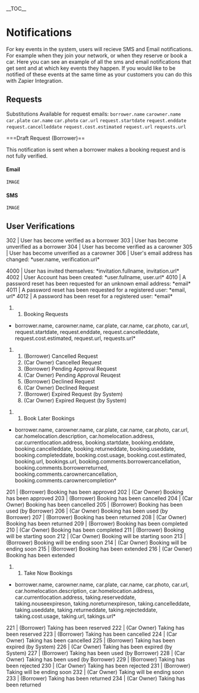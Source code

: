 __TOC__

=Notifications=
For key events in the system, users will recieve SMS and Email notifications. For example when they join your network, or when they reserve or book a car.
Here you can see an example of all the sms and email notifications that get sent and at which key events they happen.
If you would like to be notified of these events at the same time as your customers you can do this with Zapier Integration.

== Requests ==
Substitutions Available for request emails: 
<code>borrower.name</code>
<code>carowner.name</code>
<code>car.plate</code>
<code>car.name</code>
<code>car.photo</code>
<code>car.url</code>
<code>request.startdate</code>
<code>request.enddate</code>
<code>request.cancelleddate</code>
<code>request.cost.estimated</code>
<code>request.url</code>
<code>requests.url</code>

===Draft Request (Borrower)==

This notification is sent when a borrower makes a booking request and is not fully verified.
====Email====
<code>IMAGE</code>
====SMS====
<code>IMAGE</code>



==User Verifications==

302 | User has become verified as a borrower
303 | User has become unverified as a borrower
304 | User has become verified as a carowner
305 | User has become unverified as a carowner
306 | User's email address has changed: *user.name, verification.url*

4000 | User has invited themselves: *invitation.fullname, invitation.url*
4002 | User Account has been created: *user.fullname, user.url*
4010 | A password reset has been requested for an unknown email address: *email*
4011 | A password reset has been requested for a registered user: *email, url*
4012 | A password has been reset for a registered user: *email*

## Booking Requests
*borrower.name, carowner.name, car.plate, car.name, car.photo, car.url, request.startdate, request.enddate, request.cancelleddate, request.cost.estimated, request.url, requests.url*

## (Borrower) Cancelled Request
## (Car Owner) Cancelled Request
## (Borrower) Pending Approval Request
## (Car Owner) Pending Approval Reuqest
## (Borrower) Declined Request
## (Car Owner) Declined Request
## (Borrower) Expired Request (by System)
## (Car Owner) Expired Request (by System)

## Book Later Bookings
*borrower.name, carowner.name, car.plate, car.name, car.photo, car.url, car.homelocation.description, car.homelocation.address, car.currentlocation.address, booking.startdate, booking.enddate, booking.cancelleddate, booking.returneddate, booking.useddate, booking.completeddate, booking.cost.usage, booking.cost.estimated, booking.url, bookings.url, booking.comments.borrowercancellation, booking.comments.borrowerreturned, booking.comments.carownercancellation, booking.comments.carownercompletion*
201 | (Borrower) Booking has been approved
202 | (Car Owner) Booking has been approved
203 | (Borrower) Booking has been cancelled
204 | (Car Owner) Booking has been cancelled
205 | (Borrower) Booking has been used (by Borrower)
206 | (Car Owner) Booking has been used (by Borrower)
207 | (Borrower) Booking has been returned
208 | (Car Owner) Booking has been returned
209 | (Borrower) Booking has been completed
210 | (Car Owner) Booking has been completed
211 | (Borrower) Booking will be starting soon
212 | (Car Owner) Booking will be starting soon
213 | (Borrower) Booking will be ending soon
214 | (Car Owner) Booking will be ending soon
215 | (Borrower) Booking has been extended
216 | (Car Owner) Booking has been extended

## Take Now Bookings
*borrower.name, carowner.name, car.plate, car.name, car.photo, car.url, car.homelocation.description, car.homelocation.address, car.currentlocation.address, taking.reserveddate, taking.nouseexpireson, taking.noreturnexpireson, taking.cancelleddate, taking.useddate, taking.returneddate, taking.rejecteddate, taking.cost.usage, taking.url, takings.url*
221 | (Borrower) Taking has been reserved
222 | (Car Owner)  Taking has been reserved
223 | (Borrower)  Taking has been cancelled
224 | (Car Owner) Taking has been cancelled
225 | (Borrower) Taking has been expired (by System)
226 | (Car Owner) Taking has been expired (by System)
227 | (Borrower)  Taking has been used (by Borrower)
228 | (Car Owner) Taking has been used (by Borrower)
229 | (Borrower) Taking has been rejected
230 | (Car Owner) Taking has been rejected
231 | (Borrower) Taking will be ending soon
232 | (Car Owner) Taking will be ending soon
233 | (Borrower) Taking has been returned
234 | (Car Owner) Taking has been returned
